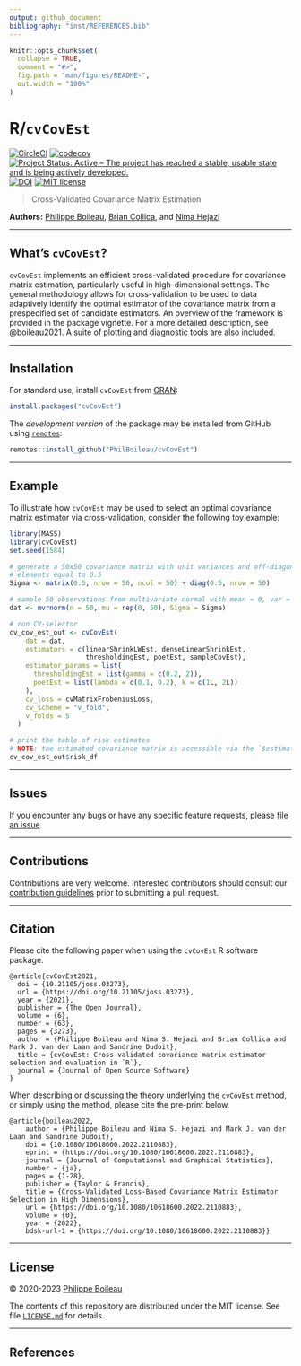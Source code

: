 ```yaml
---
output: github_document
bibliography: "inst/REFERENCES.bib"
---
```


```r
knitr::opts_chunk$set(
  collapse = TRUE,
  comment = "#>",
  fig.path = "man/figures/README-",
  out.width = "100%"
)
```

# R/`cvCovEst`

<!-- badges: start -->
[![CircleCI](https://dl.circleci.com/status-badge/img/gh/PhilBoileau/cvCovEst/tree/master.svg?style=svg)](https://app.circleci.com/pipelines/github/PhilBoileau/cvCovEst?branch=master)
[![codecov](https://codecov.io/gh/PhilBoileau/cvCovEst/branch/master/graph/badge.svg?token=miHiqpGXxJ)](https://app.codecov.io/gh/PhilBoileau/cvCovEst)
[![Project Status: Active – The project has reached a stable, usable state and is being actively developed.](https://www.repostatus.org/badges/latest/active.svg)](https://www.repostatus.org/#active)
[![DOI](https://joss.theoj.org/papers/10.21105/joss.03273/status.svg)](https://doi.org/10.21105/joss.03273)
[![MIT license](http://img.shields.io/badge/license-MIT-brightgreen.svg)](https://opensource.org/licenses/MIT)
<!-- badges: end -->

> Cross-Validated Covariance Matrix Estimation

__Authors:__ [Philippe Boileau](https://pboileau.ca),
[Brian Collica](https://www.linkedin.com/in/brian-collica-553b0b94), and
[Nima Hejazi](https://nimahejazi.org)

---

## What's `cvCovEst`?

`cvCovEst` implements an efficient cross-validated procedure for covariance
matrix estimation, particularly useful in high-dimensional settings. The
general methodology allows for cross-validation to be used to data adaptively
identify the optimal estimator of the covariance matrix from a prespecified set
of candidate estimators. An overview of the framework is provided in the
package vignette. For a more detailed description, see @boileau2021. A suite of
plotting and diagnostic tools are also included.

---

## Installation

For standard use, install `cvCovEst` from
[CRAN](https://cran.r-project.org/package=cvCovEst):

```r
install.packages("cvCovEst")
```

The _development version_ of the package may be installed from GitHub using
[`remotes`](https://CRAN.R-project.org/package=remotes):

```r
remotes::install_github("PhilBoileau/cvCovEst")
```

---

## Example

To illustrate how `cvCovEst` may be used to select an optimal covariance matrix
estimator via cross-validation, consider the following toy example:

```r
library(MASS)
library(cvCovEst)
set.seed(1584)

# generate a 50x50 covariance matrix with unit variances and off-diagonal
# elements equal to 0.5
Sigma <- matrix(0.5, nrow = 50, ncol = 50) + diag(0.5, nrow = 50)

# sample 50 observations from multivariate normal with mean = 0, var = Sigma
dat <- mvrnorm(n = 50, mu = rep(0, 50), Sigma = Sigma)

# run CV-selector
cv_cov_est_out <- cvCovEst(
    dat = dat,
    estimators = c(linearShrinkLWEst, denseLinearShrinkEst,
                   thresholdingEst, poetEst, sampleCovEst),
    estimator_params = list(
      thresholdingEst = list(gamma = c(0.2, 2)),
      poetEst = list(lambda = c(0.1, 0.2), k = c(1L, 2L))
    ),
    cv_loss = cvMatrixFrobeniusLoss,
    cv_scheme = "v_fold",
    v_folds = 5
  )

# print the table of risk estimates
# NOTE: the estimated covariance matrix is accessible via the `$estimate` slot
cv_cov_est_out$risk_df
```

---

## Issues

If you encounter any bugs or have any specific feature requests, please [file
an issue](https://github.com/PhilBoileau/cvCovEst/issues).

---

## Contributions

Contributions are very welcome. Interested contributors should consult our
[contribution
guidelines](https://github.com/PhilBoileau/cvCovEst/blob/master/CONTRIBUTING.md)
prior to submitting a pull request.

---

## Citation

Please cite the following paper when using the `cvCovEst` R software package.

```
@article{cvCovEst2021,
  doi = {10.21105/joss.03273},
  url = {https://doi.org/10.21105/joss.03273},
  year = {2021},
  publisher = {The Open Journal},
  volume = {6},
  number = {63},
  pages = {3273},
  author = {Philippe Boileau and Nima S. Hejazi and Brian Collica and Mark J. van der Laan and Sandrine Dudoit},
  title = {cvCovEst: Cross-validated covariance matrix estimator selection and evaluation in `R`},
  journal = {Journal of Open Source Software}
}

```

When describing or discussing the theory underlying the `cvCovEst` method, or
simply using the method, please cite the pre-print below.

```
@article{boileau2022,
	author = {Philippe Boileau and Nima S. Hejazi and Mark J. van der Laan and Sandrine Dudoit},
	doi = {10.1080/10618600.2022.2110883},
	eprint = {https://doi.org/10.1080/10618600.2022.2110883},
	journal = {Journal of Computational and Graphical Statistics},
	number = {ja},
	pages = {1-28},
	publisher = {Taylor & Francis},
	title = {Cross-Validated Loss-Based Covariance Matrix Estimator Selection in High Dimensions},
	url = {https://doi.org/10.1080/10618600.2022.2110883},
	volume = {0},
	year = {2022},
	bdsk-url-1 = {https://doi.org/10.1080/10618600.2022.2110883}}

```

---

## License

&copy; 2020-2023 [Philippe Boileau](https://pboileau.ca)

The contents of this repository are distributed under the MIT license. See file
[`LICENSE.md`](https://github.com/PhilBoileau/cvCovEst/blob/master/LICENSE.md)
for details.

---

## References
